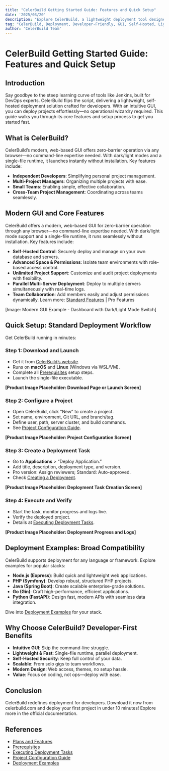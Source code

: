 ```yaml
---
title: "CelerBuild Getting Started Guide: Features and Quick Setup"
date: '2025/03/20'
description: "Explore CelerBuild, a lightweight deployment tool designed for developers, featuring a modern GUI and robust capabilities. This guide outlines its key features and standard deployment workflow."
tag: "CelerBuild, Deployment, Developer-Friendly, GUI, Self-Hosted, Lightweight"
author: 'CelerBuild Team'
---
```


# CelerBuild Getting Started Guide: Features and Quick Setup


## Introduction
Say goodbye to the steep learning curve of tools like Jenkins, built for DevOps experts. CelerBuild flips the script, delivering a lightweight, self-hosted deployment solution crafted for developers. With an intuitive GUI, you can deploy projects effortlessly—no operational wizardry required. This guide walks you through its core features and setup process to get you started fast.

## What is CelerBuild?
CelerBuild’s modern, web-based GUI offers zero-barrier operation via any browser—no command-line expertise needed. With dark/light modes and a single-file runtime, it launches instantly without installation. Key features include:
- **Independent Developers**: Simplifying personal project management.
- **Multi-Project Managers**: Organizing multiple projects with ease.
- **Small Teams**: Enabling simple, effective collaboration.
- **Cross-Team Project Management**: Coordinating across teams seamlessly.

## Modern GUI and Core Features
CelerBuild offers a modern, web-based GUI for zero-barrier operation through any browser—no command-line expertise needed. With dark/light mode support and a single-file runtime, it runs seamlessly without installation. Key features include:

- **Self-Hosted Control**: Securely deploy and manage on your own database and servers.
- **Advanced Space & Permissions**: Isolate team environments with role-based access control.
- **Unlimited Project Support**: Customize and audit project deployments with flexibility.
- **Parallel Multi-Server Deployment**: Deploy to multiple servers simultaneously with real-time logs.
- **Team Collaboration**: Add members easily and adjust permissions dynamically.
Learn more: [Standard Features](https://celerbuild.com/standard-features) | Pro Features

[Image: Modern GUI Example - Dashboard with Dark/Light Mode Switch]


## Quick Setup: Standard Deployment Workflow
Get CelerBuild running in minutes:

### Step 1: Download and Launch
- Get it from [CelerBuild’s website](https://celerbuild.com/download).
- Runs on **macOS** and **Linux** (Windows via WSL/VM).
- Complete all [Prerequisites](https://celerbuild.com/docs/prerequisites) setup steps.
- Launch the single-file executable.

**[Product Image Placeholder: Download Page or Launch Screen]**

### Step 2: Configure a Project
- Open CelerBuild, click “New” to create a project.
- Set name, environment, Git URL, and branch/tag.
- Define user, path, server cluster, and build commands.
- See [Project Configuration Guide](https://celerbuild.com/docs/user-guide/project-configuration).

**[Product Image Placeholder: Project Configuration Screen]**

### Step 3: Create a Deployment Task
- Go to **Applications** > “Deploy Application.”
- Add title, description, deployment type, and version.
- Pro version: Assign reviewers; Standard: Auto-approved.
- Check [Creating a Deployment](https://celerbuild.com/docs/user-guide/creating-deployment).

**[Product Image Placeholder: Deployment Task Creation Screen]**

### Step 4: Execute and Verify
- Start the task, monitor progress and logs live.
- Verify the deployed project.
- Details at [Executing Deployment Tasks](https://celerbuild.com/docs/user-guide/execute-deployment-task).

**[Product Image Placeholder: Deployment Progress and Logs]**


## Deployment Examples: Broad Compatibility
CelerBuild supports deployment for any language or framework. Explore examples for popular stacks:

- **Node.js (Express)**: Build quick and lightweight web applications.
- **PHP (Symfony)**: Develop robust, structured PHP projects.
- **Java (Spring Boot)**: Create scalable enterprise-grade solutions.
- **Go (Gin)**: Craft high-performance, efficient applications.
- **Python (FastAPI)**: Design fast, modern APIs with seamless data integration.

Dive into [Deployment Examples](https://celerbuild.com/docs/deployment-examples) for your stack.

## Why Choose CelerBuild? Developer-First Benefits
- **Intuitive GUI**: Skip the command-line struggle.
- **Lightweight & Fast**: Single-file runtime, parallel deployment.
- **Self-Hosted Security**: Keep full control of your data.
- **Scalable**: From solo gigs to team workflows.
- **Modern Design**: Web access, themes, no setup hassle.
- **Value**: Focus on coding, not ops—deploy with ease.

## Conclusion
CelerBuild redefines deployment for developers. Download it now from celerbuild.com and deploy your first project in under 10 minutes! Explore more in the official documentation.

## References
- [Plans and Features](https://celerbuild.com/docs/plans-and-features/plans)
- [Prerequisites](https://celerbuild.com/docs/prerequisites)
- [Executing Deployment Tasks](https://celerbuild.com/docs/user-guide/execute-deployment-task)
- [Project Configuration Guide](https://celerbuild.com/docs/user-guide/project-configuration)
- [Deployment Examples](https://celerbuild.com/docs/deployment-examples)